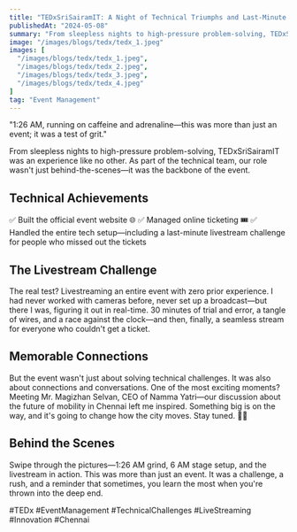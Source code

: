 ```yaml
---
title: "TEDxSriSairamIT: A Night of Technical Triumphs and Last-Minute Magic"
publishedAt: "2024-05-08"
summary: "From sleepless nights to high-pressure problem-solving, TEDxSriSairamIT was an experience like no other. A story of technical challenges, live streaming, and unexpected connections."
image: "/images/blogs/tedx/tedx_1.jpeg"
images: [
  "/images/blogs/tedx/tedx_1.jpeg",
  "/images/blogs/tedx/tedx_2.jpeg",
  "/images/blogs/tedx/tedx_3.jpeg",
  "/images/blogs/tedx/tedx_4.jpeg"
]
tag: "Event Management"
---
```


"1:26 AM, running on caffeine and adrenaline—this was more than just an event; it was a test of grit."

From sleepless nights to high-pressure problem-solving, TEDxSriSairamIT was an experience like no other. As part of the technical team, our role wasn't just behind-the-scenes—it was the backbone of the event.

## Technical Achievements
✅ Built the official event website 🌐
✅ Managed online ticketing 🎟️
✅ Handled the entire tech setup—including a last-minute livestream challenge for people who missed out the tickets

## The Livestream Challenge
The real test? Livestreaming an entire event with zero prior experience. I had never worked with cameras before, never set up a broadcast—but there I was, figuring it out in real-time. 30 minutes of trial and error, a tangle of wires, and a race against the clock—and then, finally, a seamless stream for everyone who couldn't get a ticket.

## Memorable Connections
But the event wasn't just about solving technical challenges. It was also about connections and conversations. One of the most exciting moments? Meeting Mr. Magizhan Selvan, CEO of Namma Yatri—our discussion about the future of mobility in Chennai left me inspired. Something big is on the way, and it's going to change how the city moves. Stay tuned. 🚦🚆

## Behind the Scenes
Swipe through the pictures—1:26 AM grind, 6 AM stage setup, and the livestream in action. This was more than just an event. It was a challenge, a rush, and a reminder that sometimes, you learn the most when you're thrown into the deep end.

#TEDx #EventManagement #TechnicalChallenges #LiveStreaming #Innovation #Chennai 
